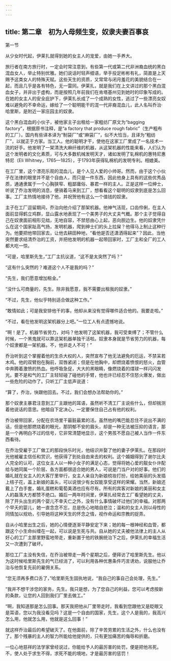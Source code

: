 ```yaml
---
---
---
```

title: 第二章　初为人母频生变，奴隶夫妻百事哀
---




第一节


从少女时代起，伊莱扎就得到她的女主人的宠爱，由她一手养大。

旅行者在南方旅行时，一定会时常注意到，有些第一代或第二代非洲裔血统的黑白混血女人，举止特别优雅。她们说话时轻声细语，举手投足彬彬有礼，简直是上天赐予这类女人的特殊天赋。这些天生的资质，又常常与闭月羞花的美貌结合在一起，而且几乎是各有特色，无一雷同。伊莱扎，就是我们在上文讲过的那个黑白混血女子，并非出于虚构，而是按照几年前我们在肯塔基州见到她时的印象写成的。在她的女主人的安全庇护下，伊莱扎长成了一个成熟的女性，逃过了一些漂亮女奴难以避免的不幸命运，嫁给了一个聪明能干的混一代非裔混血儿，此人名叫乔治·哈里斯，是附近一家庄园主的奴隶。

这个黑白混血的小伙子，被他家主子出租给一家粗纺厂原文为“bagging factory”，根据原书注释，是“a factory that produce rough fabric”（生产粗布的工厂）。国内有些译本译为“制袋厂”或“麻袋厂”，似不大恰当，且译为“粗纺厂”，以就正于方家。当工人。他的聪明才干，使他在这家工厂里成了一名技术一流的好手。他发明了一架清洗大麻纤维的机器，从这架机器的性能来看，人们认为这个发明者的文化素质，可与大多数机械发明天才，诸如发明了轧棉机的惠特尼惠特尼（Eli Whitney，1765—1825），于1793年获得轧棉机的发明专利。相媲美。

在工厂里，这个漂亮乐观的混血儿，是个人见人爱的小帅哥。然而，由于这个小伙子在法律的眼里并不是个自由人，而只是一件东西，因此他身上具有的这些优秀品质，通通隶属于一个心胸狭窄、粗鄙庸俗、暴君一样的主人。正是这样一位绅士，听说了乔治发明的消息，便骑着马来到工厂，想看看这个聪明的奴隶到底是怎么回事。工厂主热情地接待了他，并祝贺他有这么一个值钱的奴隶。

主子在工厂逗留期间，乔治向他介绍了那架机器。他神气活现，口齿伶俐，在主人面前显得鹤立鸡群，显山露水地表现了一个美男子的大丈夫气概。那个主子觉得自己在奴隶面前相形见绌，无地自容，不禁怒由心上起，恶向胆边生。他的奴隶凭什么在这个国家趾高气扬，发明机器，爬到绅士们的头上拉屎？他得马上制止这种行为。他要把他带回家去，让他去耕田种地，“看他是否还潇洒得起来”？因此，当他突然要求结清乔治的工资，并把他发明的机器一起带回家时，工厂主和全厂的工人都大吃一惊。

“可是，哈里斯先生，”工厂主抗议道，“这不是太突然了吗？”

“这有什么突然的？难道这个人不是我的吗？”

“先生，我们愿意增加租金。”

“没什么可商量的，先生。除非我愿意，我不需要出租我的奴隶。”

“不过，先生，他似乎特别适合做这种工作。”

“敢情如此；可是我安排他干的事，他却从来没有觉得哪件适合他的。我要走啦。”

“不过，看在他发明这架机器分上吧。”一位工人有点遗憾地说。

“啊！是了。机器节省劳力，对吗？他发明了这架机器，我可受束缚了；不管什么时候，一个黑鬼就可以靠这架机器单独干活啦。奴隶本身就是节省劳力的机器，每个奴隶都是一架机器。不，他非走人不可！”

乔治听到这个掌握着他的生杀大权的人，突然宣布了他无法避免的厄运，不禁呆若木鸡。他的双臂抱在胸前，双唇紧闭；但是在他胸中，却燃烧着愤恨的怒火，血管中奔腾着激愤的热血。他呼吸急促，大大的黑眼睛，像燃烧着的煤球一样闪闪发光。要不是和气的工厂主轻轻碰了碰他的手臂，他也许已经忍不住怒火爆发，做出一些危险的动作了。只听工厂主低声说道：

“算了，乔治，快跟他回去。不过，我们会想办法帮助你的。”

那个奴隶主暴君注意到工厂主跟他的耳语，虽然听不清工厂主说些什么，但却揣测着他说话的意思。他暗自下定决心，一定要保住自己占有他的权利。

乔治被带回家，分配在农场里干最脏最累的活。虽然他的嘴巴能忍住不说出不满的话，但是他那燃烧着的眼光，那阴郁不安的眉头，却是一种无法被压抑的语言，那是一个再明白不过的信号，它非常清楚地显示，这个男孩不愿自己被人当作一件东西看待。

在乔治受雇于工厂做工的那段快乐时光，他结识并娶了他的妻子伊莱扎。在那段时光他被雇主信任和赏识，他获得了到处自由来去的权利。这个婚姻得到了谢尔比夫人完全的认可，这位女主人以一种小女子的满足心态，觉得将她心爱的靓女仆许配给与她同属一个阶层、各方面都很适合她的男人，可说是门当户对的好事。他们的婚礼就在女主人的大客厅里举行，女主人亲自为新娘梳妆打扮，给她美丽的头发插上桔子花，盖上新娘的盖头，可以说很少有女奴能享受这样的荣耀。当然，新娘还戴上了白手套，婚礼蛋糕和葡萄美酒也应有尽有。所有的宾客对新娘的美丽和女主人的磊落大方都赞不绝口。婚后一两年时间里，伊莱扎经常去工厂看望她的丈夫，除了开头出生的两个婴儿不幸夭亡之外，没有什么事情破坏过他们的幸福。对那两个早夭的婴儿，她一直念念不忘，总是伤心地暗自悲泣；温和的女主人则以母性的同情加以规劝，引导她将这种天生的怀念之情，视作命运和宗教的捉弄。

自从小哈里出生之后，她的心情便逐渐平静安定下来；她的每一根神经和血管，都跟这个小生命纠缠在一起，可以说是生死与共。自从她的丈夫被他法律上的主人从好心的工厂主那里野蛮地带走，重新置于他的铁腕统治下之后，伊莱扎的幸福生活又一次遭到了破坏。

那位工厂主没有失信，在乔治被带走一两个星期之后，便拜访了哈里斯先生。他以为这时候哈里斯先生的气已经消了，可以利用各种优惠条件巧言诱劝，说服他让乔治与他恢复先前的雇佣关系。

“您无须再多费口舌了，”哈里斯先生固执地说，“我自己的事自己会处理，先生。”

“我并不想干涉您的家务，先生。我只是想，为了您自己的利益，您可以考虑按新的条款，让您的人回到我们厂里去做工。”

“啊，我知道那是怎么回事。那天我把他从厂里带走时，我看到您跟他又是眨眼又是耳语，您以为我没看见吗？这是一个自由的国家，先生，这个人是我的，我高兴怎么用，他就怎么用，他就是这么回事！”

就这样乔治最后的希望破灭了。在他面前，除了辛苦劳累的生活之外，什么也没有了。那个残暴的主人的智力所能给他提供的，只有更加痛苦的侮辱和折磨。

一位心地慈祥的法学家曾经说过，你能给予人的最厉害的处罚，便是把他吊死。不，使人处于求生不得，求死不能的境地，才是最厉害的惩罚！